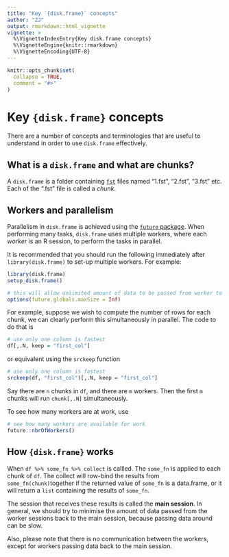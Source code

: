 ```yaml
---
title: "Key `{disk.frame}` concepts"
author: "ZJ"
output: rmarkdown::html_vignette
vignette: >
  %\VignetteIndexEntry{Key disk.frame concepts}
  %\VignetteEngine{knitr::rmarkdown}
  %\VignetteEncoding{UTF-8}
---
```


```r
knitr::opts_chunk$set(
  collapse = TRUE,
  comment = "#>"
)
```

# Key `{disk.frame}` concepts
There are a number of concepts and terminologies that are useful to understand in order to use `disk.frame` effectively.

## What is a `disk.frame` and what are chunks?

A `disk.frame` is a folder containing [`fst`](https://www.fstpackage.org/) files named "1.fst", "2.fst", "3.fst" etc. Each of the ".fst" file is called a _chunk_.

## Workers and parallelism

Parallelism in `disk.frame` is achieved using the [`future` package](https://cran.r-project.org/package=future). When performing many tasks, `disk.frame` uses multiple workers, where each _worker_ is an R session, to perform the tasks in parallel. 

It is recommended that you should run the following immediately after `library(disk.frame)` to set-up multiple workers. For example:

```r
library(disk.frame)
setup_disk.frame()

# this will allow unlimited amount of data to be passed from worker to worker
options(future.globals.maxSize = Inf)
```

For example, suppose we wish to compute the number of rows for each chunk, we can clearly perform this simultaneously in parallel. The code to do that is

```r
# use only one column is fastest
df[,.N, keep = "first_col"]
```

or equivalent using the `srckeep` function

```r
# use only one column is fastest
srckeep(df, "first_col")[,.N, keep = "first_col"]
```

Say there are `n` chunks in `df`, and there are `m` workers. Then the first `m` chunks will run `chunk[,.N]` simultaneously.

To see how many workers are at work, use
```r
# see how many workers are available for work
future::nbrOfWorkers()
```

## How `{disk.frame}` works

When `df %>% some_fn %>% collect` is callled. The `some_fn` is applied to each chunk of `df`. The collect will row-bind the results from `some_fn(chunk)`together if the returned value of `some_fn` is a data.frame, or it will return a `list` containing the results of `some_fn`.

The session that receives these results is called the **main session**. In general, we should try to minimise the amount of data passed from the worker sessions back to the main session, because passing data around can be slow.

Also, please note that there is no communication between the workers, except for workers passing data back to the main session.


